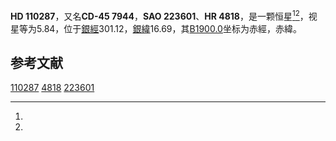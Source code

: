 {{Starbox begin
| name = HD 110287
}}
{{Starbox observe
| epoch = [[J2000.0|J2000.0]]
| constell = {{星座名待查}}<ref name=SIMBAD>{{cite web
 | url=http://simbad.u-strasbg.fr/simbad/sim-id?Ident=HR+4818
 | title =Pulsating variable Star
 | publisher=Centre de Données astronomiques de Strasbourg
 | work=SIMBAD
 | accessdate=2012-07-13}}</ref><ref name=DATA>{{cite web
 | url=http://vizier.u-strasbg.fr/viz-bin/VizieR-5?-out.add=.&-source=5050&-corr=PK=HR&-out.max=9999&HR=4818
 | title=VizieR Detailed Page
 | accessdate=2012-07-13
 | archive-date=2016-03-05
 | archive-url=https://web.archive.org/web/20160305020350/http://vizier.u-strasbg.fr/viz-bin/VizieR-5?-out.add=.&-source=5050&-corr=PK=HR&-out.max=9999&HR=4818
 | dead-url=no
 }}</ref>
| 星官 = 
| ra = {{RA|12|41|23}}<ref name=SIMBAD /><ref name=DATA />
| dec = {{DEC|-46|8|44}}<ref name=SIMBAD /><ref name=DATA />
| appmag_v = 5.84<ref name=SIMBAD /><ref name=DATA />
}}
{{Starbox character
| class = K4III<ref name=SIMBAD /><ref name=DATA />
| b-v = 1.52<ref name=SIMBAD /><ref name=DATA />
| u-b = 1.72<ref name=SIMBAD /><ref name=DATA />
| r-i = <ref name=SIMBAD /><ref name=DATA />
| variable = 
}}
{{Starbox astrometry
| radial_v = 1.72
| prop_mo_ra = 7
| parallax = 
| p_error = 
}}
{{Starbox catalog
| names =CD-45 7944，[[SAO星表|SAO]] 223601，[[HD星表|HD]] 110287，[[HR星表|HR]] 4818}}
{{Starbox reference |Simbad=HR+4818}}
{{Starbox end}}

'''HD 110287'''，又名'''CD-45 7944'''，'''SAO 223601'''、'''HR 4818'''，是一颗恒星<ref name=SIMBAD /><ref name=DATA />，视星等为5.84，位于[[銀道座標系|銀經]]301.12，[[銀道座標系|銀緯]]16.69，其[[B1900.0|B1900.0]]坐标为赤經{{RA|12|35|53.2}}，赤緯{{DEC|-45|16.69|53}}。

== 参考文献 ==
{{reflist}}

{{star-stub}}

[[Category:HD和HDE天體|110287]]
[[Category:HR天體|4818]]
[[Category:SAO天體|223601]]
